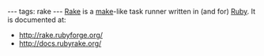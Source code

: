 ---
tags: rake
---
[[Rake]] is a [[make]]-like task runner written in (and for) [[Ruby]]. It is documented at:

* http://rake.rubyforge.org/
* http://docs.rubyrake.org/
